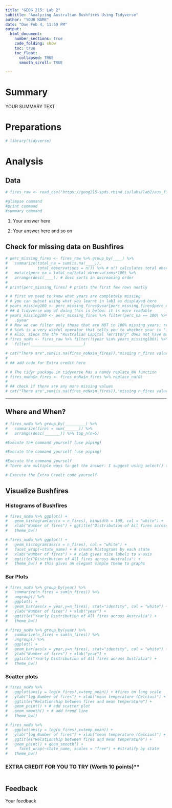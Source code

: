 ```yaml
---
title: "GEOG 215: Lab 2"
subtitle: "Analyzing Australian Bushfires Using Tidyverse"
author: "YOUR NAME"
date: "Due Feb 4, 11:59 PM" 
output: 
  html_document:
    number_sections: true
    code_folding: show
    toc: true
    toc_float:
      collapsed: TRUE
      smooth_scroll: TRUE

---
```


# Summary

YOUR SUMMARY TEXT

# Preparations

```r
# library(tidyverse)
```

# Analysis

## Data

```r
# fires_raw <- read_csv("https://geog215-spds.rbind.io/labs/lab2/aus_fires.csv")
```

```r
#glimpse command
#print command
#summary command
```

1. Your answer here

2. Your answer here and so on


## Check for missing data on Bushfires

```r
# perc_missing_fires <- fires_raw %>% group_by(____) %>%
#   summarize(total_na = sum(is.na(____)),
#             total_observations = n()) %>% # n() calculates total observations by group (in this case, year)
#   mutate(perc_na = total_na/total_observations*100) %>%
#   arrange(desc(____)) # desc sorts in decreasing order
# 
# print(perc_missing_fires) # prints the first few rows neatly
```


```r
# # first we need to know what years are completely missing
# # you can subset using what you learnt in lab1 as displayed here
# years_missing100 <- perc_missing_fires$year[perc_missing_fires$perc_na == 100]
# ## A tidyverse way of doing this is below: it is more readable
# years_missing100 <- perc_missing_fires %>% filter(perc_na == 100) %>%
#   .$year
# # Now we can filter only those that are NOT in 100% missing years: remember filter() equates to subsetting.
# # %in% is a very useful operator that tells you to whether year is "in" any of the values of years stored in the years_missing100 vector.
# # Also, since the the "Australian Capital Territory" does not have many fires , we will remove that from analysis too.
# fires_noNa <- fires_raw %>% filter(!(year %in% years_missing100)) %>%
#   filter(_______________________)
```


```r
# cat("There are",sum(is.na(fires_noNa$n_fires)),"missing n_fires values")
# 
# ## add code for Extra credit here
```


```r
# # The tidyr package in tidyverse has a handy replace_NA function
# fires_noNa$n_fires <- fires_noNa$n_fires %>% replace_na(0)
#   
# ## check if there are any more missing values
# cat("There are",sum(is.na(fires_noNa$n_fires)),"missing n_fires values")
```

******

## Where and When?

```r
# fires_noNa %>% group_by(_________) %>%
#   summarize(fires = sum(______)) %>%
#   arrange(desc(_______)) %>% top_n(n=5)
```


```r
#Execute the command yourself (use piping)
```

```r
#Execute the command yourself (use piping)
```


```r
#Execute the command yourself
# There are multiple ways to get the answer: I suggest using select() to select the required columns and then arrange() and then top_n()
```

```r
# Execute the Extra Credit code yourself
```

## Visualize Bushfires

### Histograms of Bushfires


```r
# fires_noNa %>% ggplot() + 
#   geom_histogram(aes(x = n_fires), binwidth = 100, col = "white") + 
#   xlab("Number of fires") + ggtitle("Distribution of All fires across Australia") +
#   theme_bw()
```


```r
# fires_noNa %>% ggplot() + 
#   geom_histogram(aes(x = n_fires), col = "white") + 
#   facet_wrap(~state_name) + # create histograms by each state
#   xlab("Number of fires") + # xlab gives nice labels to x-axis
#   ggtitle("Distribution of All fires across Australia") +
#   theme_bw() # this gives an elegant simple theme to graphs
```


### Bar Plots


```r
# fires_noNa %>% group_by(year) %>% 
#   summarize(n_fires = sum(n_fires)) %>% 
#   ungroup() %>%
#   ggplot() + 
#   geom_bar(aes(x = year,y=n_fires), stat="identity", col = "white") + 
#   ylab("Number of fires") + xlab("year") + 
#   ggtitle("Yearly Distribution of All fires across Australia") +
#   theme_bw()
```


```r
# fires_noNa %>% group_by(year) %>% 
#   summarize(n_fires = sum(n_fires)) %>% 
#   ungroup() %>%
#   ggplot() + 
#   geom_bar(aes(x = year,y=n_fires), stat="identity", col = "white") + 
#   ylab("Number of fires") + xlab("year") +
#   ggtitle("Yearly Distribution of All fires across Australia") +
#   theme_bw()
```


### Scatter plots


```r
# fires_noNa %>%
#   ggplot(aes(y = log(n_fires),x=temp_mean)) + #fires on long scale
#   ylab("log Number of fires") + xlab("mean temperature (Celcius)") +
#   ggtitle("Relationship between fires and mean temperature") +
#   geom_point() + # add scatter plot
#   geom_smooth() + # add trend line
#   theme_bw()
```


```r
# fires_noNa %>%
#   ggplot(aes(y = log(n_fires),x=temp_mean)) + 
#   ylab("log Number of fires") + xlab("mean temperature (Celcius)") +
#   ggtitle("Relationship between fires and mean temperature") +
#   geom_point() + geom_smooth() + 
#     facet_wrap(~state_name, scales = "free") + #stratify by state
#   theme_bw()
```

### EXTRA CREDIT FOR YOU TO TRY (Worth 10 points)**

```r

```


## Feedback

Your feedback

